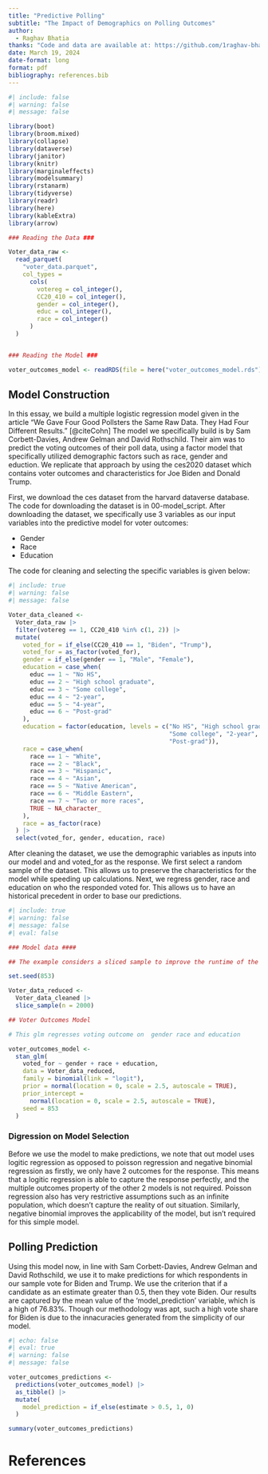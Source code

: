 ```yaml
---
title: "Predictive Polling"
subtitle: "The Impact of Demographics on Polling Outcomes"
author: 
  - Raghav Bhatia
thanks: "Code and data are available at: https://github.com/1raghav-bhatia/political-polling.git"
date: March 19, 2024
date-format: long
format: pdf
bibliography: references.bib
---
```


```r
#| include: false
#| warning: false
#| message: false

library(boot)
library(broom.mixed)
library(collapse)
library(dataverse)
library(janitor)
library(knitr)
library(marginaleffects)
library(modelsummary)
library(rstanarm)
library(tidyverse)
library(readr)
library(here)
library(kableExtra)
library(arrow)

### Reading the Data ###

Voter_data_raw <-
  read_parquet(
    "voter_data.parquet",
    col_types =
      cols(
        votereg = col_integer(),
        CC20_410 = col_integer(),
        gender = col_integer(),
        educ = col_integer(),
        race = col_integer()
      )
  )


### Reading the Model ###

voter_outcomes_model <- readRDS(file = here("voter_outcomes_model.rds"))
```

## Model Construction

In this essay, we build a multiple logistic regression model given in the article "We Gave Four Good Pollsters the Same Raw Data. They Had Four Different Results." [@citeCohn] The model we specifically build is by Sam Corbett-Davies, Andrew Gelman and David Rothschild. Their aim was to predict the voting outcomes of their poll data, using a factor model that specifically utilized demographic factors such as race, gender and eduction. We replicate that approach by using the ces2020 dataset which contains voter outcomes and characteristics for Joe Biden and Donald Trump. 

First, we download the ces dataset from the harvard dataverse database. The code for downloading the dataset is in 00-model_script. After downloading the dataset, we specifically use 3 variables as our input variables into the predictive model for voter outcomes:

- Gender
- Race
- Education

The code for cleaning and selecting the specific variables is given below:

```r
#| include: true
#| warning: false
#| message: false

Voter_data_cleaned <-
  Voter_data_raw |>
  filter(votereg == 1, CC20_410 %in% c(1, 2)) |>
  mutate(
    voted_for = if_else(CC20_410 == 1, "Biden", "Trump"),
    voted_for = as_factor(voted_for),
    gender = if_else(gender == 1, "Male", "Female"),
    education = case_when(
      educ == 1 ~ "No HS",
      educ == 2 ~ "High school graduate",
      educ == 3 ~ "Some college",
      educ == 4 ~ "2-year",
      educ == 5 ~ "4-year",
      educ == 6 ~ "Post-grad"
    ),
    education = factor(education, levels = c("No HS", "High school graduate", 
                                             "Some college", "2-year", "4-year", 
                                             "Post-grad")),
    race = case_when(
      race == 1 ~ "White",
      race == 2 ~ "Black",
      race == 3 ~ "Hispanic",
      race == 4 ~ "Asian",
      race == 5 ~ "Native American",
      race == 6 ~ "Middle Eastern",
      race == 7 ~ "Two or more races",
      TRUE ~ NA_character_
    ),
    race = as_factor(race)
  ) |>
  select(voted_for, gender, education, race)
```


After cleaning the dataset, we use the demographic variables as inputs into our model and and voted_for as the response. We first select a random sample of the dataset. This allows us to preserve the characteristics for the model while speeding up calculations. Next, we regress gender, race and education on who the responded voted for. This allows us to have an historical precedent in order to base our predictions.


```r
#| include: true
#| warning: false
#| message: false
#| eval: false

### Model data ####

## The example considers a sliced sample to improve the runtime of the model.

set.seed(853)

Voter_data_reduced <- 
  Voter_data_cleaned |> 
  slice_sample(n = 2000)

## Voter Outcomes Model

# This glm regresses voting outcome on  gender race and education

voter_outcomes_model <-
  stan_glm(
    voted_for ~ gender + race + education,
    data = Voter_data_reduced,
    family = binomial(link = "logit"),
    prior = normal(location = 0, scale = 2.5, autoscale = TRUE),
    prior_intercept = 
      normal(location = 0, scale = 2.5, autoscale = TRUE),
    seed = 853
  )

```

### Digression on Model Selection

Before we use the model to make predictions, we note that out model uses logitic regression as opposed to poisson regression and negative binomial regression as firstly, we only have 2 outcomes for the response. This means that a logitic regression is able to capture the response perfectly, and the multiple outcomes property of the other 2 models is not required. Poisson regression also has very restrictive assumptions such as an infinite population, which doesn't capture the reality of out situation. Similarly, negative binomial improves the applicability of the model, but isn't required for this simple model.

## Polling Prediction

Using this model now, in line with Sam Corbett-Davies, Andrew Gelman and David Rothschild, we use it to make predictions for which respondents in our sample vote for Biden and Trump. We use the criterion that if a candidate as an estimate greater than 0.5, then they vote Biden. Our results are captured by the mean value of the 'model_prediction' variable, which is a high of 76.83%. Though our methodology was apt, such a high vote share for Biden is due to the innacuracies generated from the simplicity of our model.

```r
#| echo: false
#| eval: true
#| warning: false
#| message: false

voter_outcomes_predictions <-
  predictions(voter_outcomes_model) |>
  as_tibble() |>
  mutate(
    model_prediction = if_else(estimate > 0.5, 1, 0)
  )

summary(voter_outcomes_predictions)
```



\newpage

# References
